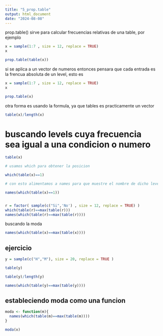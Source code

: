 ```yaml
---
title: "5_prop.table"
output: html_document
date: "2024-08-08"
---
```


prop.table()  sirve para calcular frecuencias relativas de una table, por ejemplo

```r
x = sample(1:7 , size = 12, replace = TRUE)
x

prop.table(table(x))

```


si se aplica a un vector de numeros entonces pensara que cada entrada es la frencua absoluta de un level, esto es


```r
x = sample(1:7 , size = 12, replace = TRUE)
x

prop.table(x)

```


otra forma es usando la formula, ya que tables es practicamente un vector


```r
table(x)/length(x)

```


# buscando levels cuya frecuencia sea igual a una condicion o numero

```r
table(x)

# usamos which para obtener la posicion 

which(table(x)==1)

# con esto alimentamos a names para que muestre el nombre de dicho level

names(which(table(x)==1))



```
```r
r = factor( sample(c("Si",'No') , size = 12, replace = TRUE) ) 
which(table(r)==max(table(r)))
names(which(table(r)==max(table(r))))
```



buscando la moda

```r

names(which(table(x)==max(table(x))))

```


## ejercicio

```r

y = sample(c("H","M"), size = 20, replace = TRUE )

table(y)

table(y)/length(y)

names(which(table(y)==max(table(y))))


```


## estableciendo moda como una funcion

```r
moda <- function(m){
  names(which(table(m)==max(table(m))))
}

moda(x)
```
















